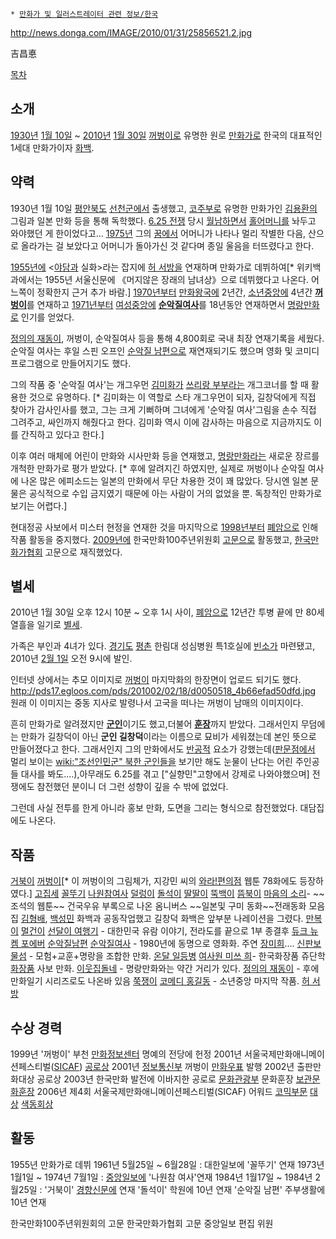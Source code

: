  * [[만화가 및 일러스트레이터 관련 정보/한국]]

http://news.donga.com/IMAGE/2010/01/31/25856521.2.jpg

吉昌悳

[[목차]]
== 소개 ==
[[1930년]] [[1월 10일]] ~ [[2010년]] [[1월 30일]]
[[꺼벙이]]로 유명한 원로 [[만화가]]로 한국의 대표적인 1세대 만화가이자 [[화백]].

== 약력 ==
1930년 1월 10일 [[평안북도]] [[선천군]]에서 출생했고, [[코주부]]로 유명한 만화가인 [[김용환]]의 그림과 일본 만화 등을 통해 독학했다. [[6.25 전쟁]] 당시 [[월남]]하면서 [[홀어머니]]를 놔두고 와야했던 게 한이었다고... [[1975년]] 그의 [[꿈]]에서 어머니가 나타나 멀리 작별한 다음, 산으로 올라가는 걸 보았다고 어머니가 돌아가신 것 같다며 종일 울음을 터뜨렸다고 한다.

[[1955년]]에 <[[야담]]과 실화>라는 잡지에 [[허 서방]]을 연재하며 만화가로 데뷔하여[* 위키백과에서는 1955년 서울신문에 《머지않은 장래의 남녀상》으로 데뷔했다고 나온다. 어느쪽이 정확한지 근거 추가 바람.] [[1970년]]부터 [[만화왕국]]에 2년간, [[소년중앙]]에 4년간 '''[[꺼벙이]]'''를 연재하고 [[1971년]]부터 [[여성중앙]]에 '''[[순악질여사]]'''를 18년동안 연재하면서 [[명랑만화]]로 인기를 얻었다.

[[정의의 재동이]], 꺼벙이, 순악질여사 등을 통해 4,800회로 국내 최장 연재기록을 세웠다. 순악질 여사는 후일 스핀 오프인 [[순악질 남편]]으로 재연재되기도 했으며 영화 및 코미디 프로그램으로 만들어지기도 했다.

그의 작품 중 '순악질 여사'는 개그우먼 [[김미화]]가 [[쓰리랑 부부]]라는 개그코너를 할 때 활용한 것으로 유명하다. [* 김미화는 이 역할로 스타 개그우먼이 되자, 길창덕에게 직접 찾아가 감사인사를 했고, 그는 크게 기뻐하며 그녀에게 '순악질 여사'그림을 손수 직접 그려주고, 싸인까지 해줬다고 한다. 김미화 역시 이에 감사하는 마음으로 지금까지도 이를 간직하고 있다고 한다.]

이후 여러 매체에 어린이 만화와 시사만화 등을 연재했고, [[명랑만화]]라는 새로운 장르를 개척한 만화가로 평가 받았다.
[* 후에 알려지긴 하였지만, 실제로 꺼벙이나 순악질 여사에 나온 많은 에피소드는 일본의 만화에서 무단 차용한 것이 꽤 많았다. 당시엔 일본 문물은 공식적으로 수입 금지였기 때문에 아는 사람이 거의 없었을 뿐. 독창적인 만화가로 보기는 어렵다.] 

현대정공 사보에서 미스터 현정을 연재한 것을 마지막으로 [[1998년]]부터 [[폐암]]으로 인해 작품 활동을 중지했다.
[[2009년]]에 한국만화100주년위원회 [[고문]]으로 활동했고, [[한국만화가협회]] 고문으로 재직했었다.



== 별세 ==
2010년 1월 30일 오후 12시 10분 ~ 오후 1시 사이, [[폐암]]으로 12년간 투병 끝에 만 80세 열흘을 일기로 [[별세]].

가족은 부인과 4녀가 있다. [[경기도]] [[평촌]] 한림대 성심병원 특1호실에 [[빈소]]가 마련됐고, 2010년 [[2월 1일]] 오전 9시에 발인.

인터넷 상에서는 추모 이미지로 [[꺼벙이]] 마지막화의 한장면이 업로드 되기도 했다.
http://pds17.egloos.com/pds/201002/02/18/d0050518_4b66efad50dfd.jpg
원래 이 이미지는 중동 지사로 발령나서 고국을 떠나는 꺼벙이 남매의 이미지이다.

흔히 만화가로 알려졌지만 '''[[군인]]'''이기도 했고,더불어 '''[[훈장]]'''까지 받았다. 그래서인지 무덤에는 만화가 길창덕이 아닌 '''군인 길창덕'''이라는 이름으로 묘비가 세워졌는데 본인 뜻으로 만들어졌다고 한다. 그래서인지 그의 만화에서도 [[반공]]적 요소가 강했는데([[판문점]]에서 멀리 보이는 [[wiki:"조선인민군" 북한 군인]]들을 보기만 해도 눈물이 난다는 어린 주인공들 대사를 봐도....),아무래도 6.25를 겪고 ["실향민"고향에서 강제로 나와야했으며] 전쟁에도 참전했던 분이니 더 그런 성향이 깊을 수 밖에 없었다.

그런데 사실 전투를 한게 아니라 홍보 만화, 도면을 그리는 형식으로 참전했었다. 대담집에도 나온다.

== 작품 ==
[[거북이]]
[[꺼벙이]][* 이 꺼벙이의 그림체가, 지강민 씨의 [[와라!편의점]] 웹툰 78화에도 등장하였다.]
[[고집세]]
[[꼴뚜기]]
[[나원참여사]]
[[덜렁이]]
[[돌석이]]
[[딸딸이]]
[[뚝백이]]
[[뜸북이]]
[[마음의 소리]]- ~~조석의 웹툰~~ 건국우유 부록으로 나온 옴니버스 ~~일본및 구미 동화~~전래동화 모음집 [[김형배]], [[백성민]] 화백과 공동작업했고 길창덕 화백은 앞부분 나레이션을 그렸다. 
[[만복이]]
[[멀건이]]
[[선달이 여행기]] - 대한민국 유람 이야기, 전라도를 끝으로 1부 종결후 [[듀크 뉴켐 포에버]]
[[순악질남편]]
[[순악질여사]] - 1980년에 동명으로 영화화. 주연 [[장미희]]....
[[신판보물섬]] - 모험+교훈+명랑을 조합한 만화.
[[온달 일등병]]
[[여사원 미쓰 희]]- 한국화장품 쥬단학 [[화장품]] 사보 만화.
[[이웃집돌네]] - 명랑만화와는 약간 거리가 있다.
[[정의의 재동이]] - 후에 만화일기 시리즈로도 나온바 있음
[[쭉쟁이]]
[[코메디 홍길동]] - 소년중앙 마지막 작품.
[[허 서방]]

== 수상 경력 ==
1999년 '꺼벙이' 부천 [[만화정보센터]] 명예의 전당에 헌정
2001년 서울국제만화애니메이션페스티벌([[SICAF]]) [[공로상]]
2001년 [[정보통신부]] 꺼벙이 [[만화우표]] 발행
2002년 출판만화대상 공로상
2003년 한국만화 발전에 이바지한 공로로 [[문화관광부]] 문화훈장 [[보관문화훈장]]
2006년 제4회 서울국제만화애니메이션페스티벌(SICAF) 어워드 [[코믹]]부문 [[대상]]
[[색동회상]]

== 활동 ==
1955년 만화가로 데뷔
1961년 5월25일 ~ 6월28일 : 대한일보에 '꼴뚜기' 연재
1973년 1월1일 ~ 1974년 7월1일 : [[중앙일보]]에 '나원참 여사'연재
1984년 1월17일 ~ 1984년 2월25일 : '거북이' [[경향신문]]에 연재
'돌석이' 학원에 10년 연재 
'순악질 남편' 주부생활에 10년 연재 

한국만화100주년위원회의 고문
한국만화가협회 고문
중앙일보 편집 위원
